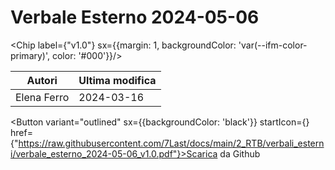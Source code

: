 

# Verbale Esterno 2024-05-06

<Chip label={"v1.0"} sx={{margin: 1, backgroundColor: 'var(--ifm-color-primary)', color: '#000'}}/>



|   Autori  |Ultima modifica|
|-----------|---------------|
|Elena Ferro|   2024-03-16  |

<Button variant="outlined" sx={{backgroundColor: 'black'}} startIcon={<GithubIcon />} href={"https://raw.githubusercontent.com/7Last/docs/main/2_RTB/verbali_esterni/verbale_esterno_2024-05-06_v1.0.pdf"}>Scarica da Github</Button>